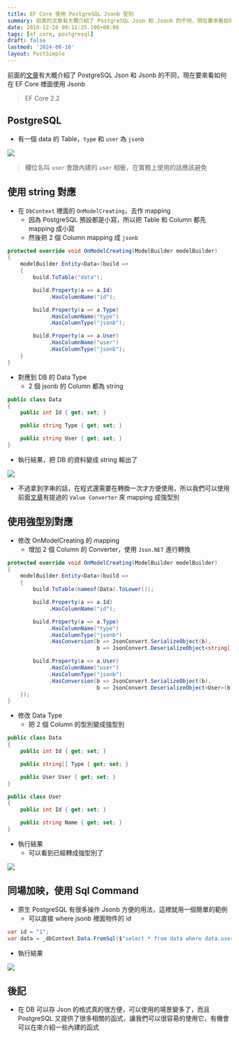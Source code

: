 ```yaml
---
title: EF Core 使用 PostgreSQL Jsonb 型別
summary: 前面的文章有大概介紹了 PostgreSQL Json 和 Jsonb 的不同，現在要來看如何在 EF Core 裡面使用 Jsonb
date: 2018-12-26 09:11:25.196+08:00
tags: [ef core, postgresql]
draft: false
lastmod: '2024-08-16'
layout: PostSimple
---
```


前面的[文章](/blog/postgresql-json-jsonb)有大概介紹了 PostgreSQL Json 和 Jsonb 的不同，現在要來看如何在 EF Core 裡面使用 Jsonb

> EF Core 2.2

## PostgreSQL

- 有一個 data 的 Table，`type` 和 `user` 為 `jsonb`

![](https://image.cashwu.com/404.webp)

> 欄位名叫 `user` 會跟內建的 `user` 相衝，在實務上使用的話應該避免

## 使用 string 對應

- 在 `DbContext` 裡面的 `OnModelCreating`，去作 mapping
  - 因為 PostgreSQL 預設都是小寫，所以把 Table 和 Column 都先 mapping 成小寫
  - 然後把 2 個 Column mapping 成 `jsonb`

```csharp
protected override void OnModelCreating(ModelBuilder modelBuilder)
{
    modelBuilder.Entity<Data>(build =>
    {
        build.ToTable("data");

        build.Property(a => a.Id)
             .HasColumnName("id");

        build.Property(a => a.Type)
             .HasColumnName("type")
             .HasColumnType("jsonb");

        build.Property(a => a.User)
             .HasColumnName("user")
             .HasColumnType("jsonb");
	}
}
```

- 對應到 DB 的 Data Type
  - 2 個 jsonb 的 Column 都為 string

```csharp
public class Data
{
	public int Id { get; set; }

	public string Type { get; set; }

	public string User { get; set; }
}
```

- 執行結果，把 DB 的資料變成 string 輸出了

![](https://image.cashwu.com/404.webp)

- 不過拿到字串的話，在程式還需要在轉換一次才方便使用，所以我們可以使用前面[文章](/blog/ef-core-value-converter)有提過的 `Value Converter` 來 mapping 成強型別

## 使用強型別對應

- 修改 OnModelCreating 的 mapping
  - 增加 2 個 Column 的 Converter，使用 `Json.NET` 進行轉換

```csharp
protected override void OnModelCreating(ModelBuilder modelBuilder)
{
    modelBuilder.Entity<Data>(build =>
    {
        build.ToTable(nameof(Data).ToLower());

        build.Property(a => a.Id)
             .HasColumnName("id");

        build.Property(a => a.Type)
             .HasColumnName("type")
             .HasColumnType("jsonb")
             .HasConversion(b => JsonConvert.SerializeObject(b),
                            b => JsonConvert.DeserializeObject<string[]>(b));

        build.Property(a => a.User)
             .HasColumnName("user")
             .HasColumnType("jsonb")
             .HasConversion(b => JsonConvert.SerializeObject(b),
                            b => JsonConvert.DeserializeObject<User>(b));
    });
}
```

- 修改 Data Type
  - 把 2 個 Column 的型別變成強型別

```csharp
public class Data
{
    public int Id { get; set; }

    public string[] Type { get; set; }

    public User User { get; set; }
}

public class User
{
    public int Id { get; set; }

    public string Name { get; set; }
}
```

- 執行結果
  - 可以看到已經轉成強型別了

![](https://image.cashwu.com/404.webp)

## 同場加映，使用 Sql Command

- 原生 PostgreSQL 有很多操作 Jsonb 方便的用法，這裡就用一個簡單的範例
  - 可以直接 where jsonb 裡面物件的 id

```csharp
var id = "1";
var data = _dbContext.Data.FromSql($"select * from data where data.user->>'Id' = {id}").FirstOrDefault();
```

- 執行結果

![](https://image.cashwu.com/404.webp)

## 後記

- 在 DB 可以存 Json 的格式真的很方便，可以使用的場景變多了，而且 PostgreSQL 又提供了很多相關的函式，讓我們可以很容昜的使用它，有機會可以在來介紹一些內建的函式
